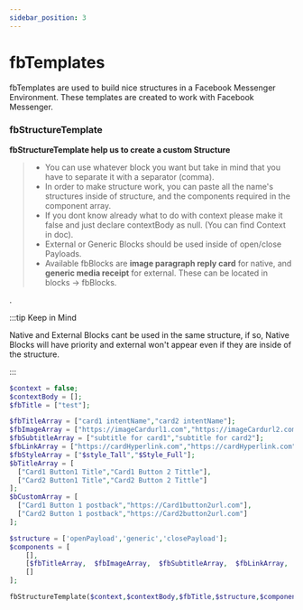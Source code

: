 ```yaml
---
sidebar_position: 3
---
```


# fbTemplates


fbTemplates are used to build nice structures in a Facebook Messenger Environment. These templates are created to work with Facebook Messenger.

### fbStructureTemplate

**fbStructureTemplate help us to create a custom Structure**

> - You can use whatever block you want but take in mind that you have to separate it with a separator (comma).
> - In order to make structure work, you can paste all the name's structures inside of structure, and the components required in the component array.
> - If you dont know already what to do with context please make it false and just declare contextBody as null. (You can find Context in doc).
> - External or Generic Blocks should be used inside of open/close Payloads.
> - Available fbBlocks are **image paragraph reply card** for native, and **generic media receipt** for external. These can be located in blocks -> fbBlocks.

.

:::tip Keep in Mind

Native and External Blocks cant be used in the same structure, if so, Native Blocks will have priority and external won't appear even if they are inside of the structure.

:::

<Tabs>
<TabItem value="php" label="PHP">

```php
$context = false;
$contextBody = [];
$fbTitle = ["test"];

$fbTitleArray = ["card1 intentName","card2 intentName"];
$fbImageArray = ["https://imageCardurl1.com","https://imageCardurl2.com"];
$fbSubtitleArray = ["subtitle for card1","subtitle for card2"];
$fbLinkArray = ["https://cardHyperlink.com","https://cardHyperlink.com"];
$fbStyleArray = ["$style_Tall","$Style_Full"];
$bTitleArray = [
  ["Card1 Button1 Title","Card1 Button 2 Tittle"],
  ["Card2 Button1 Title","Card2 Button 2 Tittle"]
];
$bCustomArray = [
  ["Card1 Button 1 postback","https://Card1button2url.com"],
  ["Card2 Button 1 postback","https://Card2button2url.com"]
];

$structure = ['openPayload','generic','closePayload'];
$components = [
    [],
    [$fbTitleArray,  $fbImageArray,  $fbSubtitleArray,  $fbLinkArray,  $fbStyleArray   , $bTitleArray, $bCustomArray],
    []
];

fbStructureTemplate($context,$contextBody,$fbTitle,$structure,$components);
```

</TabItem>
</Tabs>

